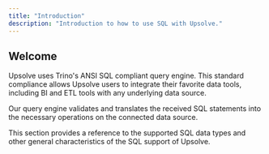 ```yaml
---
title: "Introduction"
description: "Introduction to how to use SQL with Upsolve."
---
```


## Welcome

Upsolve uses Trino's ANSI SQL compliant query engine. This standard compliance allows Upsolve users to integrate their
favorite data tools, including BI and ETL tools with any underlying data source.

Our query engine validates and translates the received SQL statements into the necessary operations on the connected
data source.

This section provides a reference to the supported SQL data types and other general characteristics of the SQL support
of Upsolve.
